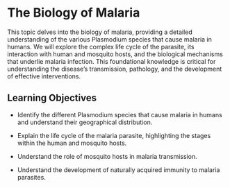 # The Biology of Malaria

This topic delves into the biology of malaria, providing a detailed understanding of the various Plasmodium species that cause malaria in humans. We will explore the complex life cycle of the parasite, its interaction with human and mosquito hosts, and the biological mechanisms that underlie malaria infection. This foundational knowledge is critical for understanding the disease's transmission, pathology, and the development of effective interventions.

## Learning Objectives 

-   Identify the different Plasmodium species that cause malaria in humans and understand their geographical distribution.

```{=html}
<!-- -->
```
-   Explain the life cycle of the malaria parasite, highlighting the stages within the human and mosquito hosts.

-   Understand the role of mosquito hosts in malaria transmission.

-   Understand the development of naturally acquired immunity to malaria parasites.
